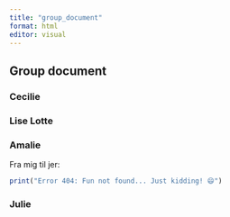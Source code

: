 ```yaml
---
title: "group_document"
format: html
editor: visual
---
```


## Group document

### Cecilie

### Lise Lotte

### Amalie

Fra mig til jer:

```r
print("Error 404: Fun not found... Just kidding! 😄")
```

### Julie
